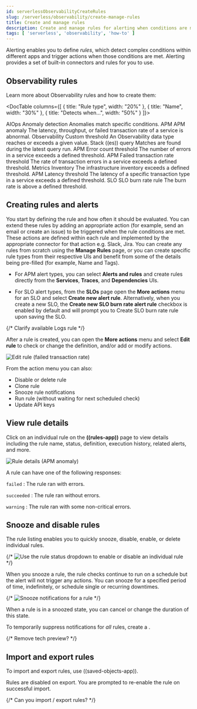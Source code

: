 ```yaml
---
id: serverlessObservabilityCreateRules
slug: /serverless/observability/create-manage-rules
title: Create and manage rules
description: Create and manage rules for alerting when conditions are met.
tags: [ 'serverless', 'observability', 'how-to' ]
---
```


<p><DocBadge template="technical preview" /></p>


<Roles role="Editor" goal="create and manage rules for alerting" />

Alerting enables you to define _rules_, which detect complex conditions within different apps and trigger actions when those conditions are met. Alerting provides a set of built-in connectors and rules for you to use.

## Observability rules

Learn more about Observability rules and how to create them:

<DocTable
  columns={[
    { title:  "Rule type", width: "20%" },
    { title:  "Name", width: "30%"  },
    { title:  "Detects when...", width: "50%" }
    ]}>

  <DocRow>
    <DocCell>AIOps</DocCell>
    <DocCell><DocLink id="serverlessObservabilityCreateAnomalyAlertRule">Anomaly detection</DocLink></DocCell>
    <DocCell>Anomalies match specific conditions.</DocCell>
  </DocRow>
  <DocRow>
    <DocCell>APM</DocCell>
    <DocCell><DocLink id="serverlessObservabilityCreateAnomalyAlertRule">APM anomaly</DocLink></DocCell>
    <DocCell>The latency, throughput, or failed transaction rate of a service is abnormal.</DocCell>
  </DocRow>
  <DocRow>
    <DocCell>Observability</DocCell>
    <DocCell><DocLink id="serverlessObservabilityCreateAnomalyAlertRule">Custom threshold</DocLink></DocCell>
    <DocCell>An Observability data type reaches or exceeds a given value.</DocCell>
  </DocRow>
    <DocRow>
    <DocCell>Stack</DocCell>
    <DocCell><DocLink id="serverlessObservabilityCreateElasticsearchQueryRule">((es)) query</DocLink></DocCell>
    <DocCell>Matches are found during the latest query run.</DocCell>
  </DocRow>
  <DocRow>
    <DocCell>APM</DocCell>
    <DocCell><DocLink id="serverlessObservabilityCreateErrorCountThresholdAlertRule">Error count threshold</DocLink></DocCell>
    <DocCell>The number of errors in a service exceeds a defined threshold.</DocCell>
  </DocRow>
  <DocRow>
    <DocCell>APM</DocCell>
    <DocCell><DocLink id="serverlessObservabilityCreateFailedTransactionRateThresholdAlertRule">Failed transaction rate threshold</DocLink></DocCell>
    <DocCell>The rate of transaction errors in a service exceeds a defined threshold.</DocCell>
  </DocRow>
    <DocRow>
    <DocCell>Metrics</DocCell>
    <DocCell><DocLink id="serverlessObservabilityCreateInventoryThresholdAlertRule">Inventory</DocLink></DocCell>
    <DocCell>The infrastructure inventory exceeds a defined threshold.</DocCell>
  </DocRow>
  <DocRow>
    <DocCell>APM</DocCell>
    <DocCell><DocLink id="serverlessObservabilityCreateLatencyThresholdAlertRule">Latency threshold</DocLink></DocCell>
    <DocCell>The latency of a specific transaction type in a service exceeds a defined threshold.</DocCell>
  </DocRow>
  <DocRow>
    <DocCell>SLO</DocCell>
    <DocCell><DocLink id="serverlessObservabilityCreateSloBurnRateAlertRule">SLO burn rate rule</DocLink></DocCell>
    <DocCell>The burn rate is above a defined threshold.</DocCell>
  </DocRow>
</DocTable>

## Creating rules and alerts

You start by defining the rule and how often it should be evaluated. You can extend these rules by adding an appropriate action (for example, send an email or create an issue) to be triggered when the rule conditions are met. These actions are defined within each rule and implemented by the appropriate connector for that action e.g. Slack, Jira. You can create any rules from scratch using the **Manage Rules** page, or you can create specific rule types from their respective UIs and benefit from some of the details being pre-filled (for example, Name and Tags).

* For APM alert types, you can select **Alerts and rules** and create rules directly from the **Services**, **Traces**, and **Dependencies** UIs.

* For SLO alert types, from the **SLOs** page open the **More actions** menu <DocIcon type="boxesHorizontal" title="action menu" /> for an SLO and select **Create new alert rule**. Alternatively, when you create a new SLO, the **Create new SLO burn rate alert rule** checkbox is enabled by default and will prompt you to <DocLink id="serverlessObservabilityCreateSloBurnRateAlertRule">Create SLO burn rate rule</DocLink> upon saving the SLO.

{/*
Clarify available Logs rule
*/}

After a rule is created, you can open the **More actions** menu <DocIcon type="boxesHorizontal" title="More actions" /> and select **Edit rule** to check or change the definition, and/or add or modify actions.

![Edit rule (failed transaction rate)](../images/alerts-edit-rule.png)

From the action menu you can also:

* Disable or delete rule
* Clone rule
* Snooze rule notifications
* Run rule (without waiting for next scheduled check)
* Update API keys

## View rule details

Click on an individual rule on the **((rules-app))** page to view details including the rule name, status, definition, execution history, related alerts, and more.

![Rule details (APM anomaly)](../images/alerts-detail-apm-anomaly.png)

A rule can have one of the following responses:

`failed`
  : The rule ran with errors.

`succeeded`
  : The rule ran without errors.

`warning`
  : The rule ran with some non-critical errors.

## Snooze and disable rules

The rule listing enables you to quickly snooze, disable, enable, or delete individual rules.

{/* ![Use the rule status dropdown to enable or disable an individual rule](images/create-and-manage-rules/user-alerting-individual-enable-disable.png) */}

When you snooze a rule, the rule checks continue to run on a schedule but the
alert will not trigger any actions. You can snooze for a specified period of
time, indefinitely, or schedule single or recurring downtimes.

{/* ![Snooze notifications for a rule](images/create-and-manage-rules/user-alerting-snooze-panel.png) */}

When a rule is in a snoozed state, you can cancel or change the duration of
this state.

<DocBadge template="technical preview" /> To temporarily suppress notifications for _all_ rules, create a <DocLink id="serverlessMaintenanceWindows" text="maintenance window"/>.

{/* Remove tech preview? */}

## Import and export rules

To import and export rules, use <DocLink id="serverlessSavedObjects">((saved-objects-app))</DocLink>.

Rules are disabled on export.
You are prompted to re-enable the rule on successful import.

{/* Can you import / export rules? */}
